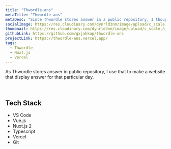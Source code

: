 ---
title: "Thwordle-ans"
metaTitle: "Thwordle-ans"
metaDesc: "Since Thwordle stores answer in a public repository, I thought I would abuse it a bit."
socialImage: https://res.cloudinary.com/dynrld3nm/image/upload/c_scale,q_39,w_403/v1657805663/guntxjakka.me/projects/thwordle-ans_rpsmnb.webp
thumbnail: https://res.cloudinary.com/dynrld3nm/image/upload/c_scale,h_227,q_58/v1657805663/guntxjakka.me/projects/thwordle-ans_rpsmnb.webp
githubLink: https://github.com/gxjakkap/thwordle-ans
projectLink: https://thwordle-ans.vercel.app/
tags:
  - Thwordle
  - Nuxt.js
  - Vercel
---

As Thwordle stores answer in public repository, I use that to make a website that display answer for that particular day.

⠀

## Tech Stack

- VS Code
- Vue.js
- Nuxt.js 2
- Typescript
- Vercel
- Git
